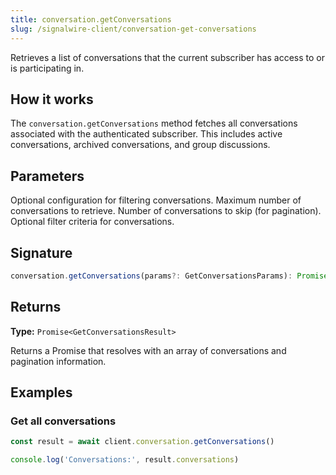 ```yaml
---
title: conversation.getConversations
slug: /signalwire-client/conversation-get-conversations
---
```



Retrieves a list of conversations that the current subscriber has access to or is participating in.

## How it works

The `conversation.getConversations` method fetches all conversations associated with the authenticated subscriber. This includes active conversations, archived conversations, and group discussions.

## Parameters

<APIField name="params" type="GetConversationsParams">
  Optional configuration for filtering conversations.
</APIField>

<APIField name="params.limit" type="number" default="50">
  Maximum number of conversations to retrieve.
</APIField>

<APIField name="params.offset" type="number" default="0">
  Number of conversations to skip (for pagination).
</APIField>

<APIField name="params.filter" type="string">
  Optional filter criteria for conversations.
</APIField>

## Signature

```typescript
conversation.getConversations(params?: GetConversationsParams): Promise<GetConversationsResult>
```

## Returns

**Type:** `Promise<GetConversationsResult>`

Returns a Promise that resolves with an array of conversations and pagination information.

## Examples

### Get all conversations

```typescript
const result = await client.conversation.getConversations()

console.log('Conversations:', result.conversations)
```
